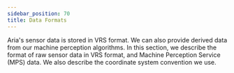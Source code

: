 ```yaml
---
sidebar_position: 70
title: Data Formats
---
```


Aria's sensor data is stored in VRS format. We can also provide derived data from our machine perception algorithms.
In this section, we describe the format of raw sensor data in VRS format, and Machine Perception Service (MPS) data. We also describe the coordinate system convention we use.
